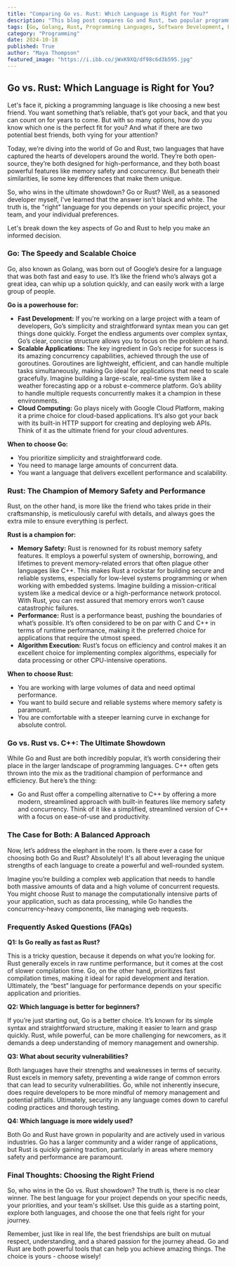 ```yaml
---
title: "Comparing Go vs. Rust: Which Language is Right for You?"
description: "This blog post compares Go and Rust, two popular programming languages known for their performance and efficiency. We explore their key differences, strengths, and weaknesses to help you decide which language is best suited for your project."
tags: [Go, Golang, Rust, Programming Languages, Software Development, Performance, Concurrency, Memory Safety, Web Development, Cloud Computing, System Programming, Comparison]
category: "Programming"
date: 2024-10-18
published: True
author: "Maya Thompson"
featured_image: "https://i.ibb.co/jWxK9XQ/df98c6d3b595.jpg"
---
```


## Go vs. Rust: Which Language is Right for You? 

Let's face it, picking a programming language is like choosing a new best friend. You want something that’s reliable, that’s got your back, and that you can count on for years to come.  But with so many options, how do you know which one is the perfect fit for you?  And what if there are two potential best friends, both vying for your attention?

Today, we’re diving into the world of Go and Rust, two languages that have captured the hearts of developers around the world. They’re both open-source, they’re both designed for high-performance, and they both boast powerful features like memory safety and concurrency.  But beneath their similarities, lie some key differences that make them unique. 

So, who wins in the ultimate showdown? Go or Rust?  Well, as a seasoned developer myself, I've learned that the answer isn't black and white.  The truth is, the "right" language for you depends on your specific project, your team, and your individual preferences. 

Let's break down the key aspects of Go and Rust to help you make an informed decision.

### Go: The Speedy and Scalable Choice 

Go, also known as Golang, was born out of Google’s desire for a language that was both fast and easy to use.  It’s like the friend who’s always got a great idea, can whip up a solution quickly, and can easily work with a large group of people. 

**Go is a powerhouse for:**

* **Fast Development:**  If you're working on a large project with a team of developers, Go’s simplicity and straightforward syntax mean you can get things done quickly.  Forget the endless arguments over complex syntax, Go’s clear, concise structure allows you to focus on the problem at hand. 
* **Scalable Applications:**  The key ingredient in Go’s recipe for success is its amazing concurrency capabilities, achieved through the use of goroutines. Goroutines are lightweight, efficient, and can handle multiple tasks simultaneously, making Go ideal for applications that need to scale gracefully. Imagine building a large-scale, real-time system like a weather forecasting app or a robust e-commerce platform. Go’s ability to handle multiple requests concurrently makes it a champion in these environments. 
* **Cloud Computing:** Go plays nicely with Google Cloud Platform, making it a prime choice for cloud-based applications.  It’s also got your back with its built-in HTTP support for creating and deploying web APIs. Think of it as the ultimate friend for your cloud adventures. 

**When to choose Go:**

* You prioritize simplicity and straightforward code. 
* You need to manage large amounts of concurrent data. 
*  You want a language that delivers excellent performance and scalability. 

### Rust: The Champion of Memory Safety and Performance

Rust, on the other hand, is more like the friend who takes pride in their craftsmanship, is meticulously careful with details, and always goes the extra mile to ensure everything is perfect.  

**Rust is a champion for:**

* **Memory Safety:** Rust is renowned for its robust memory safety features.  It employs a powerful system of ownership, borrowing, and lifetimes to prevent memory-related errors that often plague other languages like C++.  This makes Rust a rockstar for building secure and reliable systems, especially for low-level systems programming or when working with embedded systems.  Imagine building a mission-critical system like a medical device or a high-performance network protocol.  With Rust, you can rest assured that memory errors won’t cause catastrophic failures.
* **Performance:**  Rust is a performance beast, pushing the boundaries of what’s possible.  It’s often considered to be on par with C and C++ in terms of runtime performance, making it the preferred choice for applications that require the utmost speed. 
* **Algorithm Execution:** Rust’s focus on efficiency and control makes it an excellent choice for implementing complex algorithms, especially for data processing or other CPU-intensive operations.

**When to choose Rust:**

* You are working with large volumes of data and need optimal performance.
* You want to build secure and reliable systems where memory safety is paramount. 
* You are comfortable with a steeper learning curve in exchange for absolute control.

### Go vs. Rust vs. C++: The Ultimate Showdown

While Go and Rust are both incredibly popular, it’s worth considering their place in the larger landscape of programming languages.  C++ often gets thrown into the mix as the traditional champion of performance and efficiency. But here’s the thing: 

* Go and Rust offer a compelling alternative to C++ by offering a more modern, streamlined approach with built-in features like memory safety and concurrency.  Think of it like a simplified, streamlined version of C++ with a focus on ease-of-use and productivity.

### The Case for Both: A Balanced Approach

Now, let’s address the elephant in the room.  Is there ever a case for choosing both Go and Rust?  Absolutely!  It's all about leveraging the unique strengths of each language to create a powerful and well-rounded system. 

Imagine you’re building a complex web application that needs to handle both massive amounts of data and a high volume of concurrent requests. You might choose Rust to manage the computationally intensive parts of your application, such as data processing, while Go handles the concurrency-heavy components, like managing web requests. 

### Frequently Asked Questions (FAQs)

**Q1:  Is Go really as fast as Rust?**

This is a tricky question, because it depends on what you’re looking for.  Rust generally excels in raw runtime performance, but it comes at the cost of slower compilation time.  Go, on the other hand, prioritizes fast compilation times, making it ideal for rapid development and iteration.  Ultimately, the “best” language for performance depends on your specific application and priorities. 

**Q2:  Which language is better for beginners?**

If you’re just starting out, Go is a better choice.  It’s known for its simple syntax and straightforward structure, making it easier to learn and grasp quickly.  Rust, while powerful, can be more challenging for newcomers, as it demands a deep understanding of memory management and ownership.

**Q3:  What about security vulnerabilities?**

Both languages have their strengths and weaknesses in terms of security.  Rust excels in memory safety, preventing a wide range of common errors that can lead to security vulnerabilities.  Go, while not inherently insecure, does require developers to be more mindful of memory management and potential pitfalls.  Ultimately, security in any language comes down to careful coding practices and thorough testing.

**Q4:  Which language is more widely used?**

Both Go and Rust have grown in popularity and are actively used in various industries.  Go has a larger community and a wider range of applications, but Rust is quickly gaining traction, particularly in areas where memory safety and performance are paramount. 

### Final Thoughts:  Choosing the Right Friend

So, who wins in the Go vs. Rust showdown? The truth is, there is no clear winner.  The best language for your project depends on your specific needs, your priorities, and your team's skillset.  Use this guide as a starting point, explore both languages, and choose the one that feels right for your journey. 

Remember, just like in real life, the best friendships are built on mutual respect, understanding, and a shared passion for the journey ahead.   Go and Rust are both powerful tools that can help you achieve amazing things.  The choice is yours - choose wisely!
